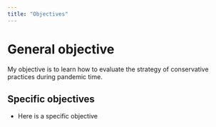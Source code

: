 ```yaml
---
title: "Objectives"
---
```


# General objective

My objective is to learn how to evaluate the strategy of conservative practices during pandemic time.

## Specific objectives

* Here is a specific objective
